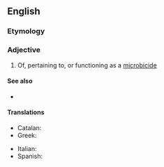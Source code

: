 ==English==

===Etymology===
{{suffix|microbicide|al|lang=en}}

===Adjective===
{{en-adj}}

# Of, pertaining to, or functioning as a [[microbicide]]

====See also====
* {{l|en|microstatic}}

====Translations====
{{trans-top|of, pertaining to, or functioning as a microbicide}}
* Catalan: {{t|ca|microbicida}}
* Greek: {{t+|el|μικροβιοκτόνος}}
{{trans-mid}}
* Italian: {{t+|it|microbicida}}
* Spanish: {{t|es|microbicida}}
{{trans-bottom}}